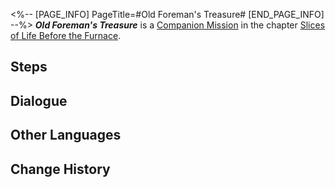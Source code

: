 <%-- [PAGE_INFO]
PageTitle=#Old Foreman's Treasure#
[END_PAGE_INFO] --%>
{{Stub|Dialogue.}}
{{Mission Infobox
|id            = 2010500
|title         = 
|image         = <!--Mission Old Foreman's Treasure.png-->
|type          = Companion
|event_name    = 
|chapter       = Slices of Life Before the Furnace
|requirements  = [[Trailblaze Mission]] ''[[Lying in Rust]]'' completed
|summary       = You retrieved Fersman's detector from the vagrants...<br />However, its probe is damaged. Fersman assures Hook that the true treasure has never been lost, but Hook seems to have a different perspective. Time to ask about her ideas.
|characters    = Trailblazer
|startLocation = [[<!--starting world-->]] - [[<!--starting area-->]]
|world         = <!--starting world-->
|area          = <!--starting area-->
|prev          = 
|next          = 
|rewards       = 
}}
'''''Old Foreman's Treasure''''' is a [[Companion Mission]] in the chapter [[Slices of Life Before the Furnace]].

==Steps==


<!--
==Gameplay Notes==

--><!--
==Trial Character==

-->
==Dialogue==
{{Stub Dialogue}}
{{Dialogue Start}}
:{{tx}}
{{Dialogue End}}

==Other Languages==
{{Other Languages
|en   = Old Foreman's Treasure
|zhs  = 老矿头的宝贝
|zht  = 老礦頭的寶貝
|ja   = 老いた鉱区監督の宝物
|ko   = 늙은 십장의 보물
|es   = El tesoro del viejo minero
|fr   = Le trésor du vieux contremaître
|ru   = Сокровище старого бригадира
|th   = ของล้ำค่าของอดีตหัวหน้าเหมือง
|vi   = Kho Báu Của Thợ Mỏ Già
|de   = Schatz des alten Vorarbeiters
|id   = Benda Berharga Penambang Tua
|pt   = Tesouro do Antigo Capataz
}}

==Change History==
{{Change History|1.0}}
